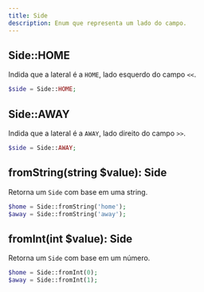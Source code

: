 ```yaml
---
title: Side
description: Enum que representa um lado do campo.
---
```


## Side::HOME
Indida que a lateral é a `HOME`, lado esquerdo do campo `<<`.
```php
$side = Side::HOME;
```

## Side::AWAY
Indida que a lateral é a `AWAY`, lado direito do campo `>>`.
```php
$side = Side::AWAY;
```

## fromString(string $value): Side
Retorna um `Side` com base em uma string.
```php
$home = Side::fromString('home');
$away = Side::fromString('away');
```

## fromInt(int $value): Side
Retorna um `Side` com base em um número.
```php
$home = Side::fromInt(0);
$away = Side::fromInt(1);
```
